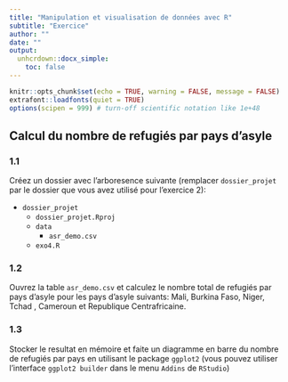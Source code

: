```yaml
---
title: "Manipulation et visualisation de données avec R"
subtitle: "Exercice"
author: ""
date: ""
output:
  unhcrdown::docx_simple:
    toc: false
---
```



```r
knitr::opts_chunk$set(echo = TRUE, warning = FALSE, message = FALSE)
extrafont::loadfonts(quiet = TRUE)
options(scipen = 999) # turn-off scientific notation like 1e+48
```

## Calcul du nombre de refugiés par pays d'asyle

### 1.1
Créez un dossier avec l'arboresence suivante (remplacer `dossier_projet` par le dossier que vous avez utilisé pour l'exercice 2):

 * `dossier_projet`
   - `dossier_projet.Rproj`
   - `data`
     * `asr_demo.csv`
   - `exo4.R`


### 1.2
Ouvrez la table `asr_demo.csv` et calculez le nombre total de refugiés par pays d'asyle pour les pays d'asyle suivants: Mali, Burkina Faso, Niger, Tchad , Cameroun et Republique Centrafricaine.

### 1.3
Stocker le resultat en mémoire et faite un diagramme en barre du nombre de refugiés par pays en utilisant le package `ggplot2` (vous pouvez utiliser l'interface `ggplot2 builder` dans le menu `Addins` de `RStudio`)
